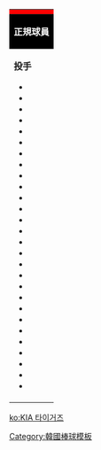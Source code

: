 {| class="toccolours" style="font-size: 95%;"
|-
! colspan="10" style="background-color: red; color: #FFFFFF; text-align: center;" | {{Tnavbar-header|'''[[起亞虎|<font color="#FFFFFF">起亞虎現役球員</font>]]'''|Kia Tigers roster|plain=1|fontcolor=#000000}}
|-
| colspan="5" style="background-color: #000000; color: #FFFFFF; text-align: center;" | '''正規球員'''
| colspan="3" style="background-color: #000000; color: #FFFFFF; text-align: center;" | '''教練團'''
|-
| valign="top" | 
'''投手'''
*{{player|11|KOR|金東賢}}
*{{player|15|KOR|朴健友}}
*{{player|16|KOR|張志秀}}
*{{player|17|KOR|林起映}}
*{{player|19|KOR|尹鍾賢}}
*{{player|20|KOR|李俊永}}
*{{player|21|KOR|洪相三}}
*{{player|24|KOR|金正彬}}
*{{player|26|KOR|韓丞赫}}
*{{player|31|KOR|朴峻杓}}
*{{player|32|KOR|金宰閱}}
*{{player|36|KOR|姜利俊}}
*{{player|37|USA|[[西恩·諾林|Sean Nolin]]}}
*{{player|38|KOR|金鉉俊}}
*{{player|40|KOR|柳承澈}}
*{{player|43|KOR|崔容俊}}
*{{player|45|USA|Ronald Williams}}
*{{player|46|KOR|朴真太}}
*{{player|48|KOR|李義里}}
*{{player|49|KOR|金幼新}}
*{{player|50|KOR|張現植}}
*{{player|51|KOR|田尚鉉}}
*{{player|54|KOR|[[梁玹種]]}}
*{{player|55|KOR|徐德元}}
*{{player|60|KOR|高永彰}}
*{{player|62|KOR|鄭海英}}
*{{player|68|KOR|李勝載}}
*{{player|－|USA|Thomas Pannone}}
| width="px" | 
| valign="top" |

'''捕手'''
*{{player|&nbsp;4&nbsp;|KOR|韓承澤}}
*{{player|10|KOR|朴東原}}
*{{player|12|KOR|李正訓}}
*{{player|22|KOR|申範秀}}
*{{player|40|KOR|權赫京}}

'''內野手'''
*{{player|&nbsp;1&nbsp;|KOR|朴燦灝}}
*{{player|&nbsp;2&nbsp;|KOR|吳正煥}}
*{{player|&nbsp;3&nbsp;|KOR|金善彬}}
*{{player|&nbsp;8&nbsp;|KOR|柳志赫}}
*{{player|13|KOR|金奎成}}
*{{player|14|KOR|姜炅學}}
*{{player|23|KOR|崔廷龍}}
*{{player|28|KOR|林錫進}}
*{{player|52|KOR|黃大仁}}
*{{player|53|KOR|崔炡敏}}
| width="px" | 
| valign="top" | 
'''外野手'''
*{{player|25|KOR|李宇盛}}
*{{player|27|KOR|金昊寧}}
*{{player|29|KOR|羅志完}}
*{{player|30|DOM|Socrates  Brito}}
*{{player|33|KOR|吳善佑}}
*{{player|34|KOR|[[崔炯宇]]}}
*{{player|35|KOR|金夕煥}}
*{{player|47|KOR|[[羅成範]]}}
*{{player|57|KOR|高宗郁}}
*{{player|66|KOR|李昶鎮}}
'''服役保留及申告選手'''
*{{player|－|KOR|金勝範}}
*{{player|－|KOR|柳志聖}}
*{{player|－|KOR|金起勳}}
*{{player|－|KOR|韓埈洙}}
*{{player|－|KOR|白賢宗}}
*{{player|－|KOR|洪鐘標}}
*{{player|－|KOR|金元京}}
*{{player|－|KOR|朴　泯}}
*{{player|－|KOR|金旼秀}}
*{{player|－|KOR|崔元準}}
| width="px" | 
| valign="top" |
'''一軍總教練'''
*{{player|74|KOR|[[金鍾國 (棒球運動員)|金鍾國]]}}
'''一軍教練團'''
*{{player|70|KOR|[[陳甲龍]]}}
*{{player|71|KOR|李杋浩}}
*{{player|72|KOR|金相勳}}
*{{player|75|KOR|金玟佑}}
*{{player|78|KOR|[[崔希涉]]}}
*{{player|80|KOR|李賢坤}}
*{{player|84|KOR|裴耀翰}}
*{{player|87|KOR|尹寅得}}
*{{player|89|KOR|曹宰榮}}
*{{player|94|KOR|鄭相屋}}
*{{player|95|KOR|柳載民}}
*{{player|96|KOR|郭正哲}}
*{{player|98|KOR|徐在應}}
'''二軍總教練'''
*{{player|73|KOR|鄭明源}}
'''二軍教練團'''
*{{player|76|KOR|朴基南}}
*{{player|77|KOR|姜盛友}}
*{{player|79|KOR|宋志晩}}
*{{player|81|KOR|尹海進}}
*{{player|83|KOR|洪世完}}
*{{player|88|KOR|羅州煥}}
*{{player|91|KOR|姜喆珉}}
*{{player|97|KOR|李相和}}
*{{player|99|KOR|柳澤鉉}}
| width="px" | 
| valign="top" |
|}<noinclude>
[[Category:韓國棒球模板]]
</noinclude>
[[ko:KIA 타이거즈]]
